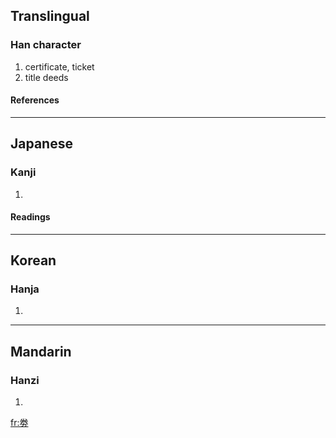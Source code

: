 {{see|券}}

==Translingual==
===Han character===
{{Han char|rn=19|rad=力|as=06|sn=8|four=|canj=火手大尸 (FQKS)}}
# certificate, ticket
# title deeds
====References====
{{Han ref|kx=0147.080|dkj=02330|dj=0331.170|hdz=10370.060|uh=52B5|ud=21173}}
----
==Japanese==
===Kanji===
{{ja-kanji|grade=|rs=力06}}
# {{defn|Japanese}} 
====Readings====
{{ja-readings|on=[[けん]] (ken), [[げん]] (gen)|kun=[[つかる]] (tsukaru)}}
----
==Korean==
===Hanja===
{{ko-hanja|hangeul=권|rv=gwon|mr=kwŏn}}
# {{defn|Korean}}
----
==Mandarin==
===Hanzi===
{{cmn-hanzi|pin=[[juàn]] ([[juan4]])|wg=chüan<sup>4</sup>}}
# {{defn|Mandarin}}

[[fr:劵]]